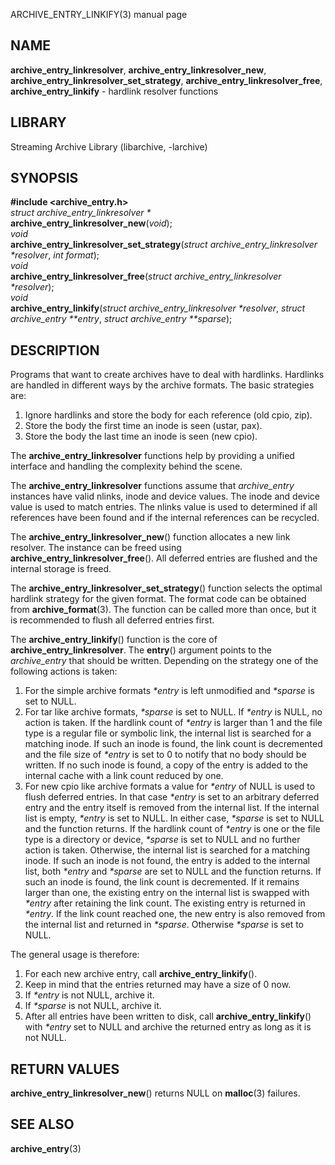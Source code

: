ARCHIVE_ENTRY_LINKIFY(3) manual page 
== NAME == 
'''archive_entry_linkresolver''', 
'''archive_entry_linkresolver_new''', 
'''archive_entry_linkresolver_set_strategy''', 
'''archive_entry_linkresolver_free''', 
'''archive_entry_linkify''' 
- hardlink resolver functions 
== LIBRARY == 
Streaming Archive Library (libarchive, -larchive) 
== SYNOPSIS == 
'''<nowiki>#include <archive_entry.h></nowiki>''' 
<br> 
''struct archive_entry_linkresolver *'' 
<br> 
'''archive_entry_linkresolver_new'''(''void''); 
<br> 
''void'' 
<br> 
'''archive_entry_linkresolver_set_strategy'''(''struct archive_entry_linkresolver *resolver'', ''int format''); 
<br> 
''void'' 
<br> 
'''archive_entry_linkresolver_free'''(''struct archive_entry_linkresolver *resolver''); 
<br> 
''void'' 
<br> 
'''archive_entry_linkify'''(''struct archive_entry_linkresolver *resolver'', ''struct archive_entry **entry'', ''struct archive_entry **sparse''); 
== DESCRIPTION == 
Programs that want to create archives have to deal with hardlinks. 
Hardlinks are handled in different ways by the archive formats. 
The basic strategies are: 
<ol> 
<li> 
Ignore hardlinks and store the body for each reference (old cpio, zip). 
</li><li> 
Store the body the first time an inode is seen (ustar, pax). 
</li><li> 
Store the body the last time an inode is seen (new cpio). 
</li></ol> 

The 
'''archive_entry_linkresolver''' 
functions help by providing a unified interface and handling the complexity 
behind the scene. 

The 
'''archive_entry_linkresolver''' 
functions assume that 
''archive_entry'' 
instances have valid nlinks, inode and device values. 
The inode and device value is used to match entries. 
The nlinks value is used to determined if all references have been found and 
if the internal references can be recycled. 

The 
'''archive_entry_linkresolver_new'''() 
function allocates a new link resolver. 
The instance can be freed using 
'''archive_entry_linkresolver_free'''(). 
All deferred entries are flushed and the internal storage is freed. 

The 
'''archive_entry_linkresolver_set_strategy'''() 
function selects the optimal hardlink strategy for the given format. 
The format code can be obtained from 
'''archive_format'''(3). 
The function can be called more than once, but it is recommended to 
flush all deferred entries first. 

The 
'''archive_entry_linkify'''() 
function is the core of 
'''archive_entry_linkresolver'''. 
The 
'''entry'''() 
argument points to the 
''archive_entry'' 
that should be written. 
Depending on the strategy one of the following actions is taken: 
<ol> 
<li> 
For the simple archive formats 
''*entry'' 
is left unmodified and 
''*sparse'' 
is set to 
NULL. 
</li><li> 
For tar like archive formats, 
''*sparse'' 
is set to 
NULL. 
If 
''*entry'' 
is 
NULL, 
no action is taken. 
If the hardlink count of 
''*entry'' 
is larger than 1 and the file type is a regular file or symbolic link, 
the internal list is searched for a matching inode. 
If such an inode is found, the link count is decremented and the file size 
of 
''*entry'' 
is set to 0 to notify that no body should be written. 
If no such inode is found, a copy of the entry is added to the internal cache 
with a link count reduced by one. 
</li><li> 
For new cpio like archive formats a value for 
''*entry'' 
of 
NULL 
is used to flush deferred entries. 
In that case 
''*entry'' 
is set to an arbitrary deferred entry and the entry itself is removed from the 
internal list. 
If the internal list is empty, 
''*entry'' 
is set to 
NULL. 
In either case, 
''*sparse'' 
is set to 
NULL 
and the function returns. 
If the hardlink count of 
''*entry'' 
is one or the file type is a directory or device, 
''*sparse'' 
is set to 
NULL 
and no further action is taken. 
Otherwise, the internal list is searched for a matching inode. 
If such an inode is not found, the entry is added to the internal list, 
both 
''*entry'' 
and 
''*sparse'' 
are set to 
NULL 
and the function returns. 
If such an inode is found, the link count is decremented. 
If it remains larger than one, the existing entry on the internal list 
is swapped with 
''*entry'' 
after retaining the link count. 
The existing entry is returned in 
''*entry''. 
If the link count reached one, the new entry is also removed from the 
internal list and returned in 
''*sparse''. 
Otherwise 
''*sparse'' 
is set to 
NULL. 
</li></ol> 

The general usage is therefore: 
<ol> 
<li> 
For each new archive entry, call 
'''archive_entry_linkify'''(). 
</li><li> 
Keep in mind that the entries returned may have a size of 0 now. 
</li><li> 
If 
''*entry'' 
is not 
NULL, 
archive it. 
</li><li> 
If 
''*sparse'' 
is not 
NULL, 
archive it. 
</li><li> 
After all entries have been written to disk, call 
'''archive_entry_linkify'''() 
with 
''*entry'' 
set to 
NULL 
and archive the returned entry as long as it is not 
NULL. 
</li></ol> 
== RETURN VALUES == 
'''archive_entry_linkresolver_new'''() 
returns 
NULL 
on 
'''malloc'''(3) 
failures. 
== SEE ALSO == 
'''archive_entry'''(3) 
